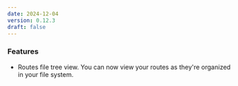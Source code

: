 ```yaml
---
date: 2024-12-04
version: 0.12.3
draft: false
---
```


### Features

- Routes file tree view. You can now view your routes as they're organized in your file system.
